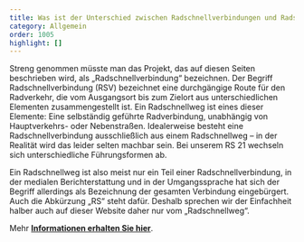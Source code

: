 ```yaml
---
title: Was ist der Unterschied zwischen Radschnellverbindungen und Radschnellwegen?
category: Allgemein
order: 1005
highlight: []
---
```

Streng genommen müsste man das Projekt, das auf diesen Seiten beschrieben wird, als „Radschnellverbindung“ bezeichnen. Der Begriff Radschnellverbindung (RSV) bezeichnet eine durchgängige Route für den Radverkehr, die vom Ausgangsort bis zum Zielort aus unterschiedlichen Elementen zusammengestellt ist. Ein Radschnellweg ist eines dieser Elemente: Eine selbständig geführte Radverbindung, unabhängig von Hauptverkehrs- oder Nebenstraßen. Idealerweise besteht eine Radschnellverbindung ausschließlich aus einem Radschnellweg – in der Realität wird das leider selten machbar sein. Bei unserem RS 21 wechseln sich unterschiedliche Führungsformen ab.

Ein Radschnellweg ist also meist nur ein Teil einer Radschnellverbindung, in der medialen Berichterstattung und in der Umgangssprache hat sich der Begriff allerdings als Bezeichnung der gesamten Verbindung eingebürgert. Auch die Abkürzung „RS“ steht dafür. Deshalb sprechen wir der Einfachheit halber auch auf dieser Website daher nur vom „Radschnellweg“.

Mehr [**Informationen erhalten Sie hier**](https://www.aktivmobil-bw.de/fileadmin/user_upload_fahrradlandbw/1_Radverkehr_in_BW/i_Radschnellverbindungen/Faktenblatt_RSV_02_VCD.pdf).
